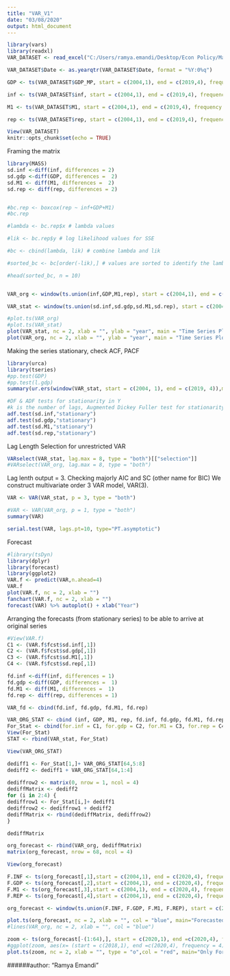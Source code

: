 ---
title: "VAR_V1"
date: "03/08/2020"
output: html_document
---

```{r setup, include=FALSE}

library(vars)
library(readxl)
VAR_DATASET <- read_excel("C:/Users/ramya.emandi/Desktop/Econ Policy/Macro Projections/VAR_DATASET.xlsx", sheet = "VAR")

VAR_DATASET$Date <- as.yearqtr(VAR_DATASET$Date, format = "%Y:0%q")

GDP <- ts(VAR_DATASET$GDP_MP, start = c(2004,1), end = c(2019,4), frequency = 4)

inf <- ts(VAR_DATASET$inf, start = c(2004,1), end = c(2019,4), frequency = 4)

M1 <- ts(VAR_DATASET$M1, start = c(2004,1), end = c(2019,4), frequency = 4)

rep <- ts(VAR_DATASET$rep, start = c(2004,1), end = c(2019,4), frequency = 4)

View(VAR_DATASET)
knitr::opts_chunk$set(echo = TRUE)
```

Framing the matrix
```{r}
library(MASS)
sd.inf <-diff(inf, differences = 2)
sd.gdp <-diff(GDP, differences =  2)
sd.M1 <- diff(M1, differences =  2)
sd.rep <- diff(rep, differences = 2)


#bc.rep <- boxcox(rep ~ inf+GDP+M1)
#bc.rep

#lambda <- bc.rep$x # lambda values

#lik <- bc.rep$y # log likelihood values for SSE

#bc <- cbind(lambda, lik) # combine lambda and lik

#sorted_bc <- bc[order(-lik),] # values are sorted to identify the lambda value for the maximum log likelihood for obtaining minimum SSE

#head(sorted_bc, n = 10)


VAR_org <- window(ts.union(inf,GDP,M1,rep), start = c(2004,1), end = c(2019,4))

VAR_stat <- window(ts.union(sd.inf,sd.gdp,sd.M1,sd.rep), start = c(2004,1), end = c(2019,4))

#plot.ts(VAR_org)
#plot.ts(VAR_stat)
plot(VAR_stat, nc = 2, xlab = "", ylab = "year", main = "Time Series Plots of Stationary Data")
plot(VAR_org, nc = 2, xlab = "", ylab = "year", main = "Time Series Plots - Inflation | GDP | Narrow Money | Repo Rate")

```
Making the series stationary, check ACF, PACF
```{r}
library(urca)
library(tseries)
#pp.test(GDP)
#pp.test(l.gdp)
summary(ur.ers(window(VAR_stat, start = c(2004, 1), end = c(2019, 4)),model = "trend", lag.max = 2))

#DF & ADF tests for stationarity in Y 
#k is the number of lags, Augmented Dickey Fuller test for stationarity
adf.test(sd.inf,"stationary")
adf.test(sd.gdp,"stationary")
adf.test(sd.M1,"stationary")
adf.test(sd.rep,"stationary")

```


Lag Length Selection for unrestricted VAR
```{r}
VARselect(VAR_stat, lag.max = 8, type = "both")[["selection"]]
#VARselect(VAR_org, lag.max = 8, type = "both")
```
Lag lenth output = 3. Checking majorly AIC and SC (other name for BIC) 
We construct multivariate order 3 VAR model, VAR(3).

```{r}
VAR <- VAR(VAR_stat, p = 3, type = "both")

#VAR <- VAR(VAR_org, p = 1, type = "both")
summary(VAR)

serial.test(VAR, lags.pt=10, type="PT.asymptotic")
```

Forecast
```{r}
#library(tsDyn)
library(dplyr)
library(forecast)
library(ggplot2)
VAR.f <- predict(VAR,n.ahead=4)
VAR.f
plot(VAR.f, nc = 2, xlab = "")
fanchart(VAR.f, nc = 2, xlab = "")
forecast(VAR) %>% autoplot() + xlab("Year")
```
Arranging the forecasts (from stationary series) to be able to arrive at original series
```{r}
#View(VAR.f)
C1 <- (VAR.f$fcst$sd.inf[,1])
C2 <- (VAR.f$fcst$sd.gdp[,1])
C3 <- (VAR.f$fcst$sd.M1[,1])
C4 <- (VAR.f$fcst$sd.rep[,1])

fd.inf <-diff(inf, differences = 1)
fd.gdp <-diff(GDP, differences =  1)
fd.M1 <- diff(M1, differences =  1)
fd.rep <- diff(rep, differences = 1)

VAR_fd <- cbind(fd.inf, fd.gdp, fd.M1, fd.rep)

VAR_ORG_STAT <- cbind (inf, GDP, M1, rep, fd.inf, fd.gdp, fd.M1, fd.rep, sd.inf, sd.gdp, sd.M1, sd.rep)
For_Stat <- cbind(for.inf = C1, for.gdp = C2, for.M1 = C3, for.rep = C4)
View(For_Stat)
STAT <- rbind(VAR_stat, For_Stat)

View(VAR_ORG_STAT)

dediff1 <- For_Stat[1,]+ VAR_ORG_STAT[64,5:8]
dediff2 <- dediff1 + VAR_ORG_STAT[64,1:4]
  
dediffrow2 <- matrix(0, nrow = 1, ncol = 4)
dediffMatrix <- dediff2 
for (i in 2:4) {
dediffrow1 <- For_Stat[i,]+ dediff1
dediffrow2 <- dediffrow1 + dediff2
dediffMatrix <- rbind(dediffMatrix, dediffrow2) 
}

dediffMatrix

org_forecast <- rbind(VAR_org, dediffMatrix)
matrix(org_forecast, nrow = 68, ncol = 4)

View(org_forecast)

F.INF <- ts(org_forecast[,1],start = c(2004,1), end = c(2020,4), frequency = 4)
F.GDP <- ts(org_forecast[,2],start = c(2004,1), end = c(2020,4), frequency = 4)
F.M1 <- ts(org_forecast[,3],start = c(2004,1), end = c(2020,4), frequency = 4)
F.REP <- ts(org_forecast[,4],start = c(2004,1), end = c(2020,4), frequency = 4)

org_forecast <- window(ts.union(F.INF, F.GDP, F.M1, F.REP), start = c(2004,1), end = c(2020,4))

plot.ts(org_forecast, nc = 2, xlab = "", col = "blue", main="Forecasted Values along with historical time series")
#lines(VAR_org, nc = 2, xlab = "", col = "blue") 

zoom <- ts(org_forecast[-(1:64),], start = c(2020,1), end =c(2020,4), frequency = 4)
#ggplot(zoom, aes(x= (start = c(2018,1), end =c(2020,4), frequency = 4), y = zoom, colour = "red")) 
plot.ts(zoom, nc = 2, xlab = "", type = "o",col = "red", main="Only Forecasted Values")  

```


######author: "Ramya Emandi"